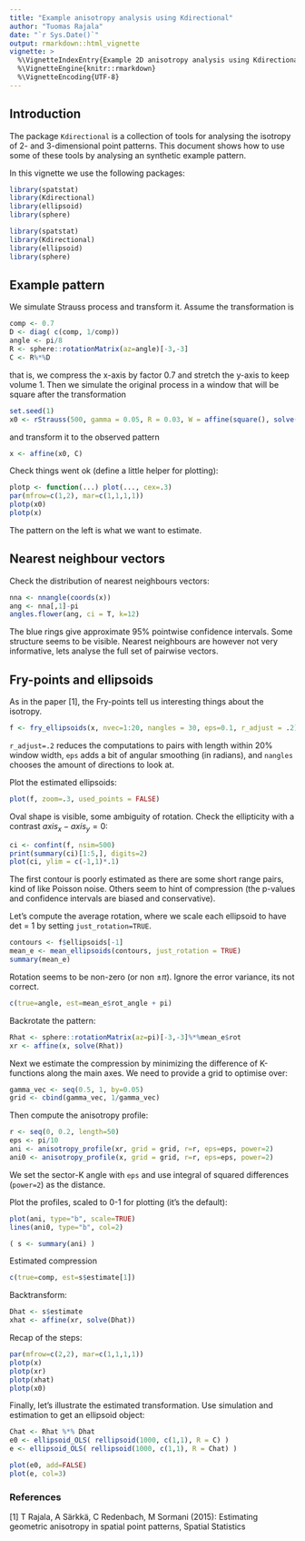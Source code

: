 ```yaml
---
title: "Example anisotropy analysis using Kdirectional"
author: "Tuomas Rajala"
date: "`r Sys.Date()`"
output: rmarkdown::html_vignette
vignette: >
  %\VignetteIndexEntry{Example 2D anisotropy analysis using Kdirectional}
  %\VignetteEngine{knitr::rmarkdown}
  %\VignetteEncoding{UTF-8}
---
```


## Introduction
The package `Kdirectional` is a collection of tools for analysing the isotropy of 2- and 3-dimensional point patterns. This document shows how to use some of these tools by analysing an synthetic example pattern.

In this vignette we use the following packages:
```r
library(spatstat)
library(Kdirectional)
library(ellipsoid)
library(sphere)
```

```r
library(spatstat)
library(Kdirectional)
library(ellipsoid)
library(sphere)
```



## Example pattern
We simulate Strauss process and transform it. Assume the transformation is 

```r
comp <- 0.7
D <- diag( c(comp, 1/comp))
angle <- pi/8
R <- sphere::rotationMatrix(az=angle)[-3,-3]
C <- R%*%D
```

that is, we compress the x-axis by factor 0.7 and stretch the y-axis to keep volume 1. Then we simulate the original process in a window that will be square after the transformation

```r
set.seed(1)
x0 <- rStrauss(500, gamma = 0.05, R = 0.03, W = affine(square(), solve(C)))
```

and transform it to the observed pattern
```r
x <- affine(x0, C)
```

Check things went ok (define a little helper for plotting):

```r
plotp <- function(...) plot(..., cex=.3)
par(mfrow=c(1,2), mar=c(1,1,1,1))
plotp(x0)
plotp(x)
```

The pattern on the left is what we want to estimate.


## Nearest neighbour vectors
Check the distribution of nearest neighbours vectors:
```r
nna <- nnangle(coords(x))
ang <- nna[,1]-pi
angles.flower(ang, ci = T, k=12)
```

The blue rings give approximate 95% pointwise confidence intervals. Some structure seems to be visible. Nearest neighbours are however not very informative, lets analyse the full set of pairwise vectors.

## Fry-points and ellipsoids
As in the paper [1], the Fry-points tell us interesting things about the isotropy. 

```r
f <- fry_ellipsoids(x, nvec=1:20, nangles = 30, eps=0.1, r_adjust = .2)
```

`r_adjust=.2` reduces the computations to pairs with length within 20% window width, `eps` adds a bit of angular smoothing (in radians), and `nangles` chooses the amount of directions to look at. 

Plot the estimated ellipsoids:

```r
plot(f, zoom=.3, used_points = FALSE)
```

Oval shape is visible, some ambiguity of rotation. Check the ellipticity with a contrast $axis_x-axis_y=0$:

```r
ci <- confint(f, nsim=500)
print(summary(ci)[1:5,], digits=2)
plot(ci, ylim = c(-1,1)*.1)
```

The first contour is poorly estimated as there are some short range pairs, kind of like Poisson noise. Others seem to hint of compression (the p-values and confidence intervals are biased and conservative). 

Let's compute the average rotation, where we scale each ellipsoid to have det = 1 by setting `just_rotation=TRUE`.

```r
contours <- f$ellipsoids[-1]
mean_e <- mean_ellipsoids(contours, just_rotation = TRUE)
summary(mean_e)
```
Rotation seems to be non-zero (or non $\pm\pi$). Ignore the error variance, its not correct. 

```r
c(true=angle, est=mean_e$rot_angle + pi)
```

Backrotate the pattern:

```r
Rhat <- sphere::rotationMatrix(az=pi)[-3,-3]%*%mean_e$rot 
xr <- affine(x, solve(Rhat))
```

Next we estimate the compression by minimizing the difference of K-functions along the main axes. We need to provide a grid to optimise over:

```r
gamma_vec <- seq(0.5, 1, by=0.05)
grid <- cbind(gamma_vec, 1/gamma_vec)
```

Then compute the anisotropy profile:

```r
r <- seq(0, 0.2, length=50)
eps <- pi/10
ani <- anisotropy_profile(xr, grid = grid, r=r, eps=eps, power=2)
ani0 <- anisotropy_profile(x, grid = grid, r=r, eps=eps, power=2)
```

We set the sector-K angle with `eps` and use integral of squared differences (`power=2`) as the distance.

Plot the profiles, scaled to 0-1 for plotting (it's the default):

```r
plot(ani, type="b", scale=TRUE)
lines(ani0, type="b", col=2)
```

```r
( s <- summary(ani) )
```

Estimated compression

```r
c(true=comp, est=s$estimate[1])
```


Backtransform:

```r
Dhat <- s$estimate
xhat <- affine(xr, solve(Dhat))
```

Recap of the steps:

```r
par(mfrow=c(2,2), mar=c(1,1,1,1))
plotp(x)
plotp(xr)
plotp(xhat)
plotp(x0)
```

Finally, let's illustrate the estimated transformation. Use simulation and estimation to get an ellipsoid object:

```r
Chat <- Rhat %*% Dhat
e0 <- ellipsoid_OLS( rellipsoid(1000, c(1,1), R = C) )
e <- ellipsoid_OLS( rellipsoid(1000, c(1,1), R = Chat) )
```

```r
plot(e0, add=FALSE)
plot(e, col=3)
```



### References

[1] T Rajala, A Särkkä, C Redenbach, M Sormani (2015): Estimating geometric anisotropy in spatial point patterns, Spatial Statistics







